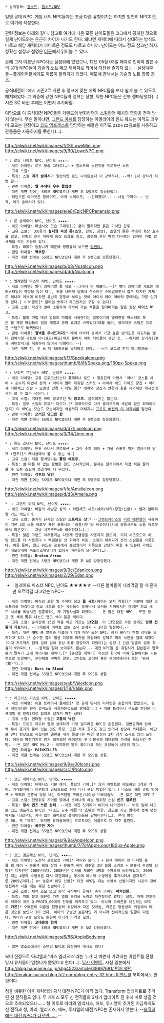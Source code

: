  * 상위항목: [[엘소드]], [[엘소드/NPC]]

일명 공대 NPC. 게임 내의 NPC들과는 조금 다른 유형이기는 하지만 엄연히 NPC이므로 여기에 작성한다.

관련 정보는 아래와 같다. 참고로 여기에 나온 모든 난이도들은 코그에서 공개한 것으로 실제 난이도와는 은근히 차이가 나기도 한다. 왜냐면 캐릭터에 따라서 상대하는 방식도 다르고 해당 캐릭터가 까다로운 정도도 다르고 하니까. 난이도는 어느 정도 참고만 하자. 정확한 설정과 설명은 [http://elsword.nexon.com/board/67108870/263/ 이곳]에서 읽어볼 수 있다.

본래 그저 이름난 NPC라는 설정밖에 없었으나, 12년 05월 03일 패치로 인하여 많은 수의 공대 NPC들이 [[기술의 노트]] 메모 제작자로 되어서 대전을 즐기지 않는 --설정덕후들--플레이어들에게도 이름이 알려지게 되었다. 메모에 관해서는 기술의 노트 항목 참조.

공식대전이 1에서 시즌2로 개편 후 랭크에 맞는 에픽 NPC들을 보다 쉽게 볼 수 있도록 패치되었다. 그 와중에 강한 NPC들의 랭크는 상향, 약한 NPC들은 전부 랭따당했다(…) 시즌 3로 바뀐 후에는 어떤지 추가바람.

여담으로 이 공식대전 NPC들은 커맨드의 변화라던가 스킬판정 패치의 영향을 전혀 받지 않는다. 무슨 말이냐면, [[그랜드 아처]]를 담당하는 아멜리아의 윈드 워드는 아직도 띄우며 모으는 판정이고 [[코드 엠프레스]]를 담당하는 애플은 아직도 zzz↓zz콤보를 사용하고 관통콤은 사용하지를 못한다(…).

----

http://elwiki.net/wiki/images/f/f3/LoweMini.png
http://elwiki.net/wiki/images/9/90/LoweNPC.png
 * '''{{{#firebrick 엘 수색대장 로우}}}''': 로드 나이트 NPC, 난이도 ★★★☆☆
  - 세트 아이템: 로우 모습 그대로(…) + 엘소드의 노전직용 프로모션 소드
  - 고유 스킬: 
  - 특징: 스킬 '''메가 슬래시'''가 일반적인 로드 나이트보다 더 강력하다. --빡! 1대 강하게 치면 끝--
  - 관련 타이틀: '''엘 수색대 우수 졸업생'''
  - 대전 개편 전에는 S랭크 NPC였으나 개편 후 A랭크로 강등당했다. 
  - 패턴으론 아마겟돈 블레이드, 아머 브레이크, --간파했다!-- --사실 구라야.-- 반격, 메가 슬래시가 있다.  

http://elwiki.net/wiki/images/e/e8/EpicNPCPenensio.png
 * '''{{{#crimson 붉은 기사단 십부장 페넨시오}}}''': 룬 슬레이어 NPC, 난이도 ★★★★☆
  - 세트 아이템: 페넨시오 모습 그대로(…) 굳이 말하자면 붉은 기사단 갑주.
  - 고유 스킬:  3종류의 '''설치형 속성 룬'''(초열, 한빙, 광명). 초열의 룬은 적에게 화상 효과를 걸고, 한빙의 룬은 적에게 동상 효과를 걸고, 광명의 룬은 딱히 디버프는 없지만 마법 발사체를 막는 기능이 있다.
  - 특징: 회피가 엄청나기 때문에 명중률이 낮으면 [[망했어요|망한다.]]
  - 관련 타이틀: '''백부장'''
  - 대전 개편 전에는 SS랭크 NPC였으나 개편 후 S랭크로 강등당했다.

http://elwiki.net/wiki/images/b/b8/NoahIcon.png
http://elwiki.net/wiki/images/d/dd/Noah.png
 * '''{{{#blueviolet 근위대장 얼음공주 노아}}}''': 엘레멘탈 마스터 NPC, 난이도 ★★★★☆
  - 세트 아이템: 벨더 임페리얼 풀 세트 --그래서 안 예쁘다.--[* 벨더 임페리얼 세트는 헤어스타일이 취향을 많이 타는, 조금 나쁘게 말해서 촌스러운 스타일이면서 갑주 디자인 자체도 레나와 이브에 비하면 유난히 뚱뚱해 보이는 탓에 아이샤 레어 아바타 중에서는 가장 인기가 없다.] + 버클릿[* 윌리엄 뽀루가 차고있지만 구할 수 없다]
  - 고유 스킬: 자신의 앞에 소환하여 가까이 가는 적들을 얼려버리는 얼음 동상 '''아이스 버그'''.
  - 특징: 불의 마법 대신 얼음의 마법을 사용한다는 설정이기에 엘리멘탈 마스터의 모든 불 계열 마법들이 얼음 계열과 동빙 효과로 바뀌었다(예를 들어, 블레이즈 스텝은 프로즌 스텝으로 바뀌었다).
  - 관련 타이틀: '''철벽을 무너뜨리다'''[* 레어 아바타 중에서 가장 높은 방어도를 제공하는 벨더 임페리얼 세트와 마나실드(메모)까지 붙여서 이런 타이틀이 생긴 것. --하지만 강기계(70제 비던장비)를 착용하지 않아서 다행이다.--]
  - 대전 개편 전, 후 둘 다 SS랭크를 유지하고 있다. --누가 코그딸 전직 아니랄까봐--

http://elwiki.net/wiki/images/f/f7/SpeckaIcon.png
http://elwiki.net/wiki/images/thumb/8/8f/Speka.png/180px-Speka.png
 * '''{{{#darkviolet 그림자 마녀 스피카}}}''': 보이드 프린세스 NPC, 난이도 ★★★★☆
  - 세트 아이템: 고유 프로모션(스타 플래티나 로드 + 할로윈의 마법사 '마녀' 코스튬 헤어 + 순수의 마법사 상의 + 아이샤 썸머 캐쥬얼 스커트 + 아이샤 배드 가이즈 장갑 + 아이샤 타탄체크 신발 + 모범생 안경 + 데빌 윙[* 헤어와 장갑과 안경과 윙을 제외하면 캐시샵에서는 볼 수 없는 색이다.]
  - 고유 스킬: 거대한 쁘띠 앙고르인 '''빅 앙고르'''. 움직이지는 않는다.
  - 특징: 일부 스킬의 효과가 다르다.[* 대표적으로 다크 클라우드의 색갈이 짙은 회색이라던지] 이 NPC는 모습도 모습이지만 색상까지 더해지니 [[아케미 호무라|프로토 버전의 이 아가씨]]를 닮았다.
  - 관련 타이틀: '''쓰러진 앙고르 퀸'''
  - 대전 개편 전에는 SS랭크 NPC였으나 개편 후 S랭크로 강등당했다.

http://elwiki.net/wiki/images/d/d7/LimeIcon.png
http://elwiki.net/wiki/images/3/34/Lime.png
 * '''{{{#yellowgreen 푸른 숲의 라임}}}''': 윈드 스니커 NPC, 난이도 ★★★★☆
  - 세트 아이템: 윈드 스니커 프로모션 + 그라 숏컷 헤어 + 겨울 스포츠 피겨 얼음수정 날개 (연두)[* 캐시샵에서 볼 수 없는 색.]
  - 고유 스킬: 적을 끌어당기는 '''폴링 애로우'''.
  - 특징: 별 다를 바 없는 평범한 윈드 스니커인데, 문제는 원거리에서 직접 적을 끌어올 수 있는 스킬이 생겼기에 더 무섭다. 
  - 관련 타이틀: '''격투의 달인'''
  - 대전 개편 전에는 SS랭크 NPC였으나 개편 후 S랭크로 강등당했다.

http://elwiki.net/wiki/images/f/fe/AmeliaIcon.png
http://elwiki.net/wiki/images/d/d3/Amelia.png
 * '''{{{#darkgreen 바람의 사수 아멜리아}}}''' : 그랜드 아처 NPC, 난이도 ★★★★☆
  - 세트 아이템: 바람의 사냥꾼 상의 + 타탄체크 세트(헤어/하의/장갑/신발) + 벨더 임페리얼 가드 헤드기어.
  - 고유 스킬: 중거리 난사형 스킬인 '''스프레드 샷'''[* --[[그랜드체이스]]의 [[리르 에류엘]]이 사용하는 기본 3필 스톰 애로우 혹은 프록시의 '광풍시우'와 비슷하다(사실 광풍시우도 스톰 애로우에서 따온것).-- 그냥 시즈모드x와 비슷하다(…).]
  - 특징: 많은 그랜드 아처들과는 다르게 인탱글을 사용하지 않으며, 되려 시즈모드와 허밍 윈드를 더 사용한다 + 백덤블링 샷 회피가 짜증. 스킬이 패치되기 전의 스킬들을 사용한다. 예를 들어, 윈드 워드는 공중에서 흡입형이라 기폭으로 간단히 피할 수 있는데 가이드는 메모상태어 속도감소패널티가 없어서 미친듯이 날라온다(…).
  - 관련 타이틀: '''Broken Arrow'''
  - 대전 개편 전에는 S랭크 NPC였으나 개편 후 A로 강등당했다.

http://elwiki.net/wiki/images/9/9c/EdanIcon.png
http://elwiki.net/wiki/images/2/29/Edan.png
* '''{{{#darkred 피의 장교 에단}}}''': 블레이드 마스터 NPC, 난이도 ★★★★☆ --다른 블마들이 내리막길 탈 때 혼자만 오르막길 타고있는 NPC--
  - 세트 아이템: 예식검 포함 엘 수색대 장교 '''풀 세트'''(헤어는 모자 착용)[* 덕분에 에단 코스프레를 하겠다고 장교 세트를 찾는 사람들이 늘어나서 유저들 사이에서는 레이븐 장교 세트 시세를 폭등시킨 원흉이라는 게 기정사실화 되었다.] --돈 많은 대전 NPC-- 또한 장교 옷 색에 맟춰 나소드 핸드 색이 붉은 색이다.
  - 고유 스킬: 순식간에 13번 적을 베고 가르는 '''13연참'''. 이 13연참은 사용 중에도 '''방향 전환이 가능'''하다. --그래봤자 이펙트 없는 소닉 슬래시 + 1타형 일섬이다.--
  - 특징: 대전 NPC 중 발락과 더불어 인기가 매우 높은 NPC. 항시 블러디 엑셀 상태를 유지하고 있다.[* 순수한 엘의 힘을 이용해 마족을 제압하여 강제로 피의 낙인을 검에 새겼다(이때 저주까지 함께 걸려 검이 항상 피를 갈망하게 되었다)는 설정.] 긴급 탈출의 발동 확률이 99%다(…). --등짝을 절대 보여주지 않는다.-- 대전 NPC들 중 유일하게 일본판과 한국판의 말투가 크게 차이나는 캐릭터.[* [존댓말 캐릭터] 속성인 한국에 비해 일본에서는 기본적으로 반말이며, 문어체의 딱딱한 말투. 1인칭도 고어체 혹은 문어체에서나 쓰는 '와레(我)'다.]
  - 관련 타이틀: '''Born to Blood'''
  - 대전 개편 전에는 SS랭크 NPC였으나 개편 후 SSS로 상향.

http://elwiki.net/wiki/images/a/ab/ValekIcon.png
http://elwiki.net/wiki/images/1/18/Valak.png
 * '''{{{#indigo 고통의 군주 발락--곶통의 군주 발락--}}}''': 레크리스 피스트 NPC, 난이도 ★★★★★
  - 세트 아이템: 이블 트레이서 풀세트[* 첫 공개 당시의 디자인은 손잡이가 짧았으나, 실제 게임에서는 원래 핼버드를 사용하는것으로 밝혀졌다.] + 이블 트레이서 색으로 변형된 아크데빌 윙 장착(각성 없이도 날개가 펴진 상태)
  - 고유 스킬: 연타형 스킬인 '''고통의 낙인'''.
  - 특징: 프로토 제로와 함께 상대하기 가장 껄끄러운 NPC로 손꼽힌다. 일반공격에 방어력 무시 효과가 붙어 있는 것도 특징. 또한 저주 효과도 갖고 있어서 상당히 까다롭다. 에단을 만나 밤낮으로 싸웠지만 결판을 내지 못했다는 배경 설정이 2차 창작 소재로 많이 쓰인다. 에단과 마찬가지로 인기 최저였던 레이븐의 구 이블셋과 앜데윙의 가격을 폭등시킨 주범. --돈 많은 NPC Mk.2-- 레피하면 발락 룩이라고 하는 초딩들이 상당히 많다.
  - 관련 타이틀: '''PAINKILLER'''
  - 대전 개편 전에는 SS랭크 NPC였으나 개편 후 SSS로 상향.

http://elwiki.net/wiki/images/9/9e/00Icons.png
http://elwiki.net/wiki/images/c/c1/Proto.png
 * '''{{{#indianred 코드 Q-PROTO_00}}}''': 코드 네메시스 NPC, 난이도 ★★★★★
  - 세트 아이템: 네메시스 기본 헤어, 풍요의 기어,[* 과거 이벤트로 배포하던 1개권 기어. 거래불가에다 이벤트가 끝났으므로 현재 다시 구할 방법은 없다.] 나소드 배틀 슈트 방어구 + 백팩과 분홍색 빛을 내는 아크엔젤 크라운/샤이닝 브레이슬릿 --돈 많은 대전 NPC 2--
  - 고유 스킬: 전방위로 기어를 땅에서 솟아나게 하는 범위형 스킬 '''쏜즈 일루전'''.
  - 특징: '''항시 퀸즈 쓰론 상태'''. --이건 미친 짓거리야 여기서 나가겠어!-- 바로 밑에 나오는 코드 엠프레스 NPC인 '나소드 공주 애플'의 호위병 역할. 참고로 시공 알테라 정예 던전에서도 나오는데, 자비 없는 화력으로 플레이어들을 갈아버린다(…). 본래 명칭은 00, 즉 "제로". 하지만 유저들에게는 프로토라는 이름으로 더 자주 불린다.
  - 관련 타이틀: '''폭주한 자아'''
  - 대전 개편 전에는 SS랭크 NPC였으나 개편 후 SSS로 상향.

http://elwiki.net/wiki/images/9/9a/AppleIcon.png
http://elwiki.net/wiki/images/thumb/7/7d/Apple.png/180px-Apple.png
 * '''{{{#darksalmon 나소드 공주 애플}}}''': 코드 엠프레스 NPC, 난이도 ★★★☆☆
  - 세트 아이템: 노전직 프로모션 기어[* 레비와 모비.] + 흰색 레이어 컷 디지털 볼륨 펌 헤어 + 분홍색 웨딩 상의 + 분홍색 써머 캐주얼 3단 볼륨 스커트 + 분홍색 수영복 신발[* 디자인은 2009년이다. 2008년은 이브를 제외한 4명의 수영복이 등장했었고, 2009년 때는 4명의 수영복을 다시 재판매하는 동시에 이브의 수영복을 추가시켜서 결과적으론 2009년이다.] or 분홍색 웨딩 신발[* 대전 NPC일 때는 수영복 신발이지만 시공의 정예던전에서 나올 때는 웨딩 신발이다.]
  - 고유 스킬: 체력 소모 없고 동작 시작부터 끝까지 슈퍼 아머인 '''마력전환'''.
  - 특징: 피의 장교 에단이 가진 엘의 조각을 노리고 대련장으로 왔다는 설정. 자체 전투력이 약하여 코드 Q-PROTO_00에게 전투를 의지하고 있다. 이브의 오베론을 대신하는 NPC로 '''카론'''[* 오베론의 이름을 천왕성의 위성에서 따온 것처럼, 카론은 명왕성의 위성에서 따온 것으로 보인다.]이 있다. 이마의 구슬만 분홍색인 게 아니라 전체적으로 얼굴이 다르다. 이마의 구슬 모양도 원형이 아니라 다각형 모양.
  - 관련 타이틀: '''고대종의 한계'''
  - 대전 개편 전에는 S랭크 NPC였으나 개편 후 A로 강등당했다.
http://elwiki.net/wiki/images/6/66/AppleBody.png
  - 일본 엘소드에서는 스탠딩 NPC로 등장하며 대사도 있다!
북미 한정으로 아리엘과 '미스 엘리오스'라는 누가 더 예쁜지 가려내는 이벤트를 진행. 당시 유저들이 엄청나게 뿜었다고 한다(…). [http://swh5353.blog.me/100181131133?Redirect=Log&from=postView 당시 이벤트]. 사실 일본에서 [[http://blog.hangame.co.jp/shg4523/article/39897681/ 먼저 했던]] [[http://terakanisucom.blog.fc2.com/blog-entry-32.html 이벤트]]를 북미에서도 한 것이다.

청을 비롯한 이후 캐릭터의 공식 대전 NPC가 아직 없다. Transform 업데이트로 추가된 신 전직들도 없다. 두 케이스 모두 신 전직들의 2차가 업데이트 된 후에 따로 생길 것으로 추측되었으나…… 청 이후로 아라와 엘리시스, 애드, 루시엘이 추가된 지금까지도 신 전직과 청, 아라, 엘리시스, 애드, 루시엘의 대전 NPC는 존재하지 않는다. --[[개판|솔직히 애드 대전 NPC가 나오면……]].--
